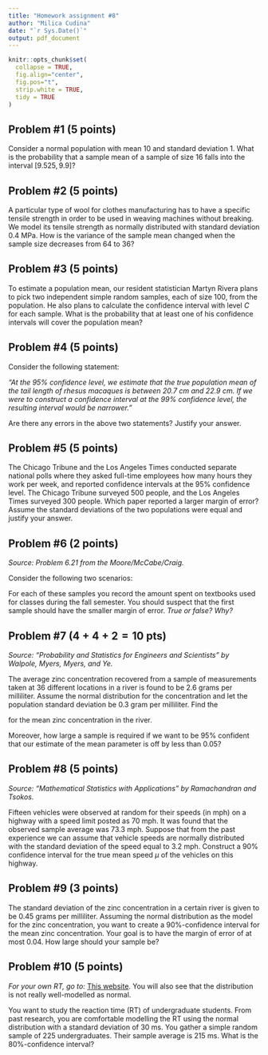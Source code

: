 ```yaml
---
title: "Homework assignment #8"
author: "Milica Cudina"
date: "`r Sys.Date()`"
output: pdf_document
---
```

<!-- The author of this template is Dr. Gordan Zitkovic.-->
<!-- The code chunk below contains some settings that will  -->
<!-- make your R code look better in the output pdf file.  -->
<!-- If you are curious about what each option below does, -->
<!-- go to https://yihui.org/knitr/options/ -->
<!-- If not, feel free to disregard everything ...  -->
```r
knitr::opts_chunk$set(
  collapse = TRUE,
  fig.align="center",
  fig.pos="t",
  strip.white = TRUE,
  tidy = TRUE
)
```
<!-- ... down to here. -->

## Problem #1 (5 points)
Consider a normal population with mean $10$ and standard deviation $1$. What is the probability that a sample mean of a sample of size $16$ falls into the interval $[9.525, 9.9]$?

## Problem #2 (5 points)
A particular type of wool for clothes manufacturing has to have a specific tensile strength in order to be used in weaving machines without breaking. We model its tensile strength as normally distributed with standard deviation 0.4 MPa. How is the variance of the sample mean changed when the sample size decreases from 64 to 36?

## Problem #3 (5 points)
To estimate a population mean, our resident statistician Martyn Rivera plans to pick two independent simple random samples, each of size 100,
  from the population.  He also plans to calculate the confidence
  interval with level $C$ for each sample. What is the probability
  that at least one of his confidence intervals will cover the
  population mean?

## Problem #4 (5 points)
Consider the following statement: 

*"At the 95\% confidence level, we estimate that the true population mean of the tail length of rhesus macaques is between 20.7 cm and 22.9 cm. If we were to construct a confidence interval at the 99\% confidence level, the resulting interval would be narrower."*

Are there any errors in the above two statements? Justify your answer. 

\begin{enumerate}
\item[(a)] This interpretation is correct.  There are no errors.
\item[(b)] In the first sentence, the phrase ``true population mean'' should be replaced with ``sample mean.''
\item[(c)] In the second sentence, ``narrower'' should be replaced with ``wider.''
\item[(d)] In the first sentence, the word ``estimate'' should be replaced with ``know for certain.''
\item[(e)] None of the above. 
\end{enumerate}

## Problem #5 (5 points)
The Chicago Tribune and the Los Angeles Times conducted separate national polls where they asked full-time employees how many hours they work per week, and reported confidence intervals at the 95\% confidence level. The Chicago Tribune surveyed 500 people, and the Los Angeles Times surveyed 300 people. Which paper reported a larger margin of error? Assume the standard deviations of the two populations were equal and justify your answer. 

\begin{enumerate}
\item[(a)] The Chicago Tribune
\item[(b)] The Los Angeles Times
\item[(c)] The margins of error are the same
\item[(d)] The margins of error will depend on the means of the samples
\item[(e)] There is not enough information to answer this question
\end{enumerate}

## Problem #6 (2 points)
*Source: Problem 6.21 from the Moore/McCabe/Craig.*

Consider the following two scenarios: 
\begin{itemize}
\item Take a simple random sample of 100 sophomore students at your
  college or university. 
\item Take a simple random sample of 100 students at your college or university. 
\end{itemize}

For each of these samples you record the amount spent on textbooks used for classes during the fall semester. You should suspect that the
first sample should have the smaller margin of error.
*True or false? Why?*

## Problem #7 ($4+4+2=10$ pts)
*Source: "Probability and Statistics for Engineers and Scientists" by Walpole, Myers, Myers, and Ye.*

The average zinc concentration recovered from a sample of measurements taken at $36$ different locations in a river is found to be $2.6$ grams per milliliter. 
Assume the normal distribution for the concentration and let the population standard deviation be $0.3$ gram per milliliter. 
Find the 
\begin{itemize}
  \item[(i)] $95\%$ confidence interval, and
  \item[(ii)] $99\%$ confidence interval
\end{itemize} 
for the mean zinc concentration in the river.

Moreover, how large a sample is required if we want to be $95\%$ confident that our estimate of the mean parameter is off by less than $0.05$?

## Problem #8 (5 points)
*Source: "Mathematical Statistics with Applications" by Ramachandran and Tsokos.*

Fifteen vehicles were observed at random for their speeds (in mph) on a highway with a speed limit posted as 70 mph. It was found that the observed sample average was 73.3 mph. Suppose that from the past experience we can assume that vehicle speeds are normally distributed with the standard deviation of the speed equal to 3.2 mph. Construct a $90\%$ confidence interval for the true mean speed $\mu$ of the vehicles on this highway. 

## Problem #9 (3 points)
The standard deviation of the zinc concentration in a certain river is given to be $0.45$ grams per milliliter. Assuming the normal distribution as the model for the zinc concentration, you want to create a 90\%-confidence interval for the mean zinc concentration. Your goal is to have the margin of error of at most $0.04$. How large should your sample be?

## Problem #10 (5 points)
*For your own RT, go to:* [This website](https://humanbenchmark.com/tests/reactiontime). You will also see that the distribution is not really well-modelled as normal.

You want to study the reaction time (RT) of undergraduate students. From past research, you are comfortable modelling the RT using the normal distribution with a standard deviation of 30 ms. You gather a simple random sample of $225$ undergraduates. Their sample average is $215$ ms. What is the 80\%-confidence interval?



